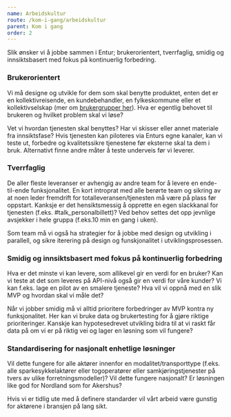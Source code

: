 ```yaml
---
name: Arbeidskultur
route: /kom-i-gang/arbeidskultur
parent: Kom i gang
order: 2
---
```



<PageHeader>
  Slik ønsker vi å jobbe sammen i Entur; brukerorientert, tverrfaglig, smidig og
  innsiktsbasert med fokus på kontinuerlig forbedring.
</PageHeader>

### Brukerorientert

Vi må designe og utvikle for dem som skal benytte produktet, enten det er en kollektivreisende, en kundebehandler, en fylkeskommune eller et kollektivselskap (mer om [brukergrupper her](https://design.entur.org/design-prinsipper/situasjonsbestemte-behov)). Hva er egentlig behovet til brukeren og hvilket problem skal vi løse?

Vet vi hvordan tjenesten skal benyttes? Har vi skisser eller annet materiale fra innsiktsfase? Hvis tjenesten kan piloteres via Enturs egne kanaler, kan vi teste ut, forbedre og kvalitetssikre tjenestene før eksterne skal ta dem i bruk. Alternativt finne andre måter å teste underveis før vi leverer.

### Tverrfaglig

De aller fleste leveranser er avhengig av andre team for å levere en ende-til-ende funksjonalitet. En kort introprat med alle berørte team og sikring av at noen leder fremdrift for totalleveransen/tjenesten må være på plass før oppstart. Kanksje er det hensiktsmessig å opprette en egen slackkanal for tjenesten (f.eks. #talk_personalbillett)? Ved behov settes det opp jevnlige avsjekker i hele gruppa (f.eks.10 min en gang i uken).

Som team må vi også ha strategier for å jobbe med design og utvikling i parallell, og sikre iterering på design og funskjonalitet i utviklingsprosessen.

### Smidig og innsiktsbasert med fokus på kontinuerlig forbedring

Hva er det minste vi kan levere, som allikevel gir en verdi for en bruker? Kan vi teste at det som leveres på API-nivå også gir en verdi for våre kunder? Vi kan f.eks. lage en pilot av en smalere tjeneste? Hva vil vi oppnå med en slik MVP og hvordan skal vi måle det?

Når vi jobber smidig må vi alltid prioritere forbedringer av MVP kontra ny funksjonalitet. Her kan vi bruke data og brukertesting for å gjøre riktige prioriteringer. Kanskje kan hypotesedrevet utvikling bidra til at vi raskt får data på om vi er på riktig vei og lager en løsning som vil fungere?

### Standardisering for nasjonalt enhetlige løsninger

Vil dette fungere for alle aktører innenfor en modalitet/transporttype (f.eks. alle sparkesykkelaktører eller togoperatører eller samkjøringstjenester på tvers av ulike forretningsmodeller)? Vil dette fungere nasjonalt? Er løsningen like god for Nordland som for Akershus?

Hvis vi er tidlig ute med å definere standarder vil vårt arbeid være gunstig for aktørene i bransjen på lang sikt.
